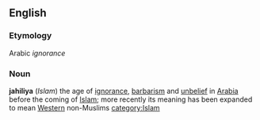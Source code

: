 ==English==
===Etymology===
Arabic ''ignorance''
===Noun===
{{wikipedia}}
'''jahiliya'''
(''Islam'') the age of [[ignorance]], [[barbarism]] and [[unbelief]] in [[Arabia]] before the coming of [[Islam]]; more recently its meaning has been expanded to mean [[Western]] non-Muslims
[[category:Islam]]